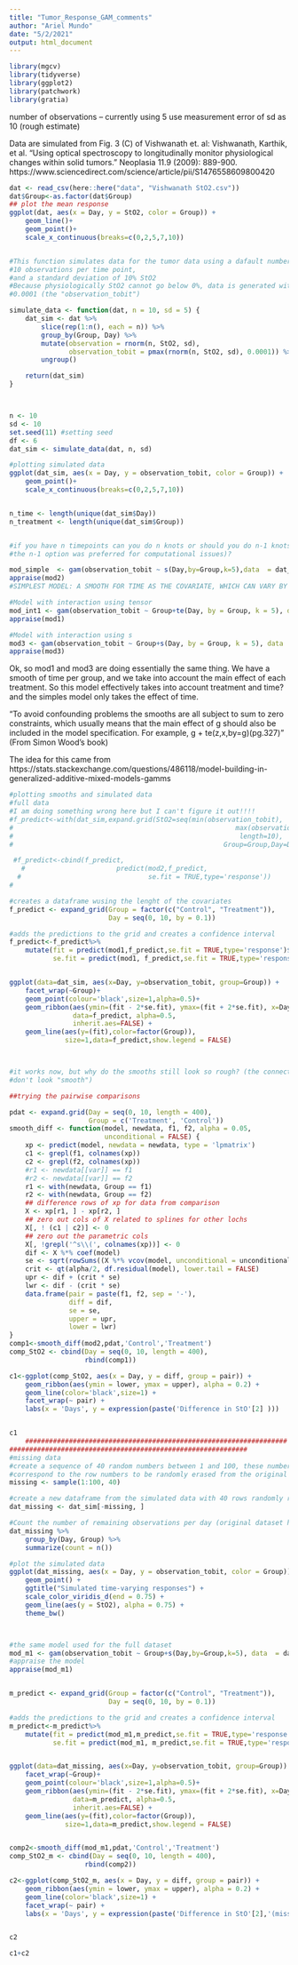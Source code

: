 ```yaml
---
title: "Tumor_Response_GAM_comments"
author: "Ariel Mundo"
date: "5/2/2021"
output: html_document
---
```


```r
library(mgcv)
library(tidyverse)
library(ggplot2)
library(patchwork)
library(gratia)
```

number of observations -- currently using 5
use measurement error of sd as 10 (rough estimate)

Data are simulated from Fig. 3 (C) of Vishwanath et. al:
Vishwanath, Karthik, et al. "Using optical spectroscopy to
longitudinally monitor physiological changes within solid tumors."
Neoplasia 11.9 (2009): 889-900.
https://www.sciencedirect.com/science/article/pii/S1476558609800420

```r
dat <- read_csv(here::here("data", "Vishwanath StO2.csv"))
dat$Group<-as.factor(dat$Group)
## plot the mean response
ggplot(dat, aes(x = Day, y = StO2, color = Group)) +
    geom_line()+
    geom_point()+
    scale_x_continuous(breaks=c(0,2,5,7,10))


#This function simulates data for the tumor data using a dafault number of
#10 observations per time point,
#and a standard deviation of 10% StO2
#Because physiologically StO2 cannot go below 0%, data is generated with a cutoff value of
#0.0001 (the "observation_tobit")

simulate_data <- function(dat, n = 10, sd = 5) {
    dat_sim <- dat %>%
        slice(rep(1:n(), each = n)) %>%
        group_by(Group, Day) %>%
        mutate(observation = rnorm(n, StO2, sd),
               observation_tobit = pmax(rnorm(n, StO2, sd), 0.0001)) %>%
        ungroup()

    return(dat_sim)
}



n <- 10
sd <- 10
set.seed(11) #setting seed
df <- 6
dat_sim <- simulate_data(dat, n, sd)

#plotting simulated data
ggplot(dat_sim, aes(x = Day, y = observation_tobit, color = Group)) +
    geom_point()+
    scale_x_continuous(breaks=c(0,2,5,7,10))


n_time <- length(unique(dat_sim$Day))
n_treatment <- length(unique(dat_sim$Group))


#if you have n timepoints can you do n knots or should you do n-1 knots? (I read somewhere that
#the n-1 option was preferred for computational issues)?

```

```r
mod_simple  <- gam(observation_tobit ~ s(Day,by=Group,k=5),data  = dat_sim)
appraise(mod2)
#SIMPLEST MODEL: A SMOOTH FOR TIME AS THE COVARIATE, WHICH CAN VARY BY GROUP BUT... APPRAISING THE MODEL SHOWS ISSUES ON THE RESIDUALS AND THE DATA DISTRIBUTION

#Model with interaction using tensor
mod_int1 <- gam(observation_tobit ~ Group+te(Day, by = Group, k = 5), data  = dat_sim)
appraise(mod1)

#Model with interaction using s
mod3 <- gam(observation_tobit ~ Group+s(Day, by = Group, k = 5), data  = dat_sim)
appraise(mod3)
```

Ok, so mod1 and mod3 are doing essentially the same thing. We have a smooth of time
per group, and we take into account the main effect of each treatment.
So this model effectively takes into account treatment and time? and the simples model only takes the effect of time.

"To avoid confounding problems the smooths are all subject to sum to zero constraints, which usually means that the main effect of g should also be included
in the model specification. For example, g + te(z,x,by=g)(pg.327)" (From Simon Wood's book)


The idea for this came from
https://stats.stackexchange.com/questions/486118/model-building-in-generalized-additive-mixed-models-gamms


```r
#plotting smooths and simulated data
#full data
#I am doing something wrong here but I can't figure it out!!!!
#f_predict<-with(dat_sim,expand.grid(StO2=seq(min(observation_tobit),
#                                                        max(observation_tobit),
#                                                         length=10),
#                                                     Group=Group,Day=Day))

 #f_predict<-cbind(f_predict,
   #                       predict(mod2,f_predict,
  #                                se.fit = TRUE,type='response'))
#

#creates a dataframe wusing the lenght of the covariates
f_predict <- expand_grid(Group = factor(c("Control", "Treatment")),
                         Day = seq(0, 10, by = 0.1))

#adds the predictions to the grid and creates a confidence interval
f_predict<-f_predict%>%
    mutate(fit = predict(mod1,f_predict,se.fit = TRUE,type='response')$fit,
           se.fit = predict(mod1, f_predict,se.fit = TRUE,type='response')$se.fit)


ggplot(data=dat_sim, aes(x=Day, y=observation_tobit, group=Group)) +
    facet_wrap(~Group)+
    geom_point(colour='black',size=1,alpha=0.5)+
    geom_ribbon(aes(ymin=(fit - 2*se.fit), ymax=(fit + 2*se.fit), x=Day),
                data=f_predict, alpha=0.5,
                inherit.aes=FALSE) +
    geom_line(aes(y=(fit),color=factor(Group)),
              size=1,data=f_predict,show.legend = FALSE)



#it works now, but why do the smooths still look so rough? (the connections at the knots
#don't look "smooth")

##trying the pairwise comparisons

pdat <- expand.grid(Day = seq(0, 10, length = 400),
                    Group = c('Treatment', 'Control'))
smooth_diff <- function(model, newdata, f1, f2, alpha = 0.05,
                        unconditional = FALSE) {
    xp <- predict(model, newdata = newdata, type = 'lpmatrix')
    c1 <- grepl(f1, colnames(xp))
    c2 <- grepl(f2, colnames(xp))
    #r1 <- newdata[[var]] == f1
    #r2 <- newdata[[var]] == f2
    r1 <- with(newdata, Group == f1)
    r2 <- with(newdata, Group == f2)
    ## difference rows of xp for data from comparison
    X <- xp[r1, ] - xp[r2, ]
    ## zero out cols of X related to splines for other lochs
    X[, ! (c1 | c2)] <- 0
    ## zero out the parametric cols
    X[, !grepl('^s\\(', colnames(xp))] <- 0
    dif <- X %*% coef(model)
    se <- sqrt(rowSums((X %*% vcov(model, unconditional = unconditional)) * X))
    crit <- qt(alpha/2, df.residual(model), lower.tail = FALSE)
    upr <- dif + (crit * se)
    lwr <- dif - (crit * se)
    data.frame(pair = paste(f1, f2, sep = '-'),
               diff = dif,
               se = se,
               upper = upr,
               lower = lwr)
}
comp1<-smooth_diff(mod2,pdat,'Control','Treatment')
comp_StO2 <- cbind(Day = seq(0, 10, length = 400),
                   rbind(comp1))

c1<-ggplot(comp_StO2, aes(x = Day, y = diff, group = pair)) +
    geom_ribbon(aes(ymin = lower, ymax = upper), alpha = 0.2) +
    geom_line(color='black',size=1) +
    facet_wrap(~ pair) +
    labs(x = 'Days', y = expression(paste('Difference in StO'[2] )))


c1
    ##################################################################
############################################################
#missing data
#create a sequence of 40 random numbers between 1 and 100, these numbers will
#correspond to the row numbers to be randomly erased from the original dataset
missing <- sample(1:100, 40)

#create a new dataframe from the simulated data with 40 rows randomly removed
dat_missing <- dat_sim[-missing, ]

#Count the number of remaining observations per day (original dataset had 10 per group per day)
dat_missing %>%
    group_by(Day, Group) %>%
    summarize(count = n())

#plot the simulated data
ggplot(dat_missing, aes(x = Day, y = observation_tobit, color = Group)) +
    geom_point() +
    ggtitle("Simulated time-varying responses") +
    scale_color_viridis_d(end = 0.75) +
    geom_line(aes(y = StO2), alpha = 0.75) +
    theme_bw()



#the same model used for the full dataset
mod_m1 <- gam(observation_tobit ~ Group+s(Day,by=Group,k=5), data  = dat_missing)
#appraise the model
appraise(mod_m1)


m_predict <- expand_grid(Group = factor(c("Control", "Treatment")),
                         Day = seq(0, 10, by = 0.1))

#adds the predictions to the grid and creates a confidence interval
m_predict<-m_predict%>%
    mutate(fit = predict(mod_m1,m_predict,se.fit = TRUE,type='response')$fit,
           se.fit = predict(mod_m1, m_predict,se.fit = TRUE,type='response')$se.fit)


ggplot(data=dat_missing, aes(x=Day, y=observation_tobit, group=Group)) +
    facet_wrap(~Group)+
    geom_point(colour='black',size=1,alpha=0.5)+
    geom_ribbon(aes(ymin=(fit - 2*se.fit), ymax=(fit + 2*se.fit), x=Day),
                data=m_predict, alpha=0.5,
                inherit.aes=FALSE) +
    geom_line(aes(y=(fit),color=factor(Group)),
              size=1,data=m_predict,show.legend = FALSE)


comp2<-smooth_diff(mod_m1,pdat,'Control','Treatment')
comp_StO2_m <- cbind(Day = seq(0, 10, length = 400),
                   rbind(comp2))

c2<-ggplot(comp_StO2_m, aes(x = Day, y = diff, group = pair)) +
    geom_ribbon(aes(ymin = lower, ymax = upper), alpha = 0.2) +
    geom_line(color='black',size=1) +
    facet_wrap(~ pair) +
    labs(x = 'Days', y = expression(paste('Difference in StO'[2],'(missing data)' )))


c2

c1+c2
```


